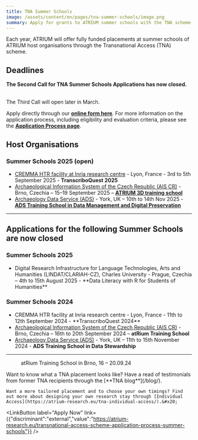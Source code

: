 ```yaml
---
title: TNA Summer Schools
image: /assets/content/en/pages/tna-summer-schools/image.png
summary: Apply for grants to ATRIUM summer schools with the TNA scheme
---
```

Each year, ATRIUM will offer fully funded placements at summer schools of ATRIUM host organisations through the Transnational Access (TNA) scheme.

## Deadlines

**The Second Call for TNA Summer Schools Applications has now closed.**

\
The Third Call will open later in March.

Apply directly through our [**online form here**](https://docs.google.com/forms/d/e/1FAIpQLSctI5Dw7VhUmVKQxSj7lPwGWCvEKU3oI5YlRi0Y1MihDKTXGg/viewform). For more information on the application process, including eligibility and evaluation criteria, please see the [**Application Process page**](https://atrium-research.eu/transnational-access-scheme-application-process-summer-schools).

## Host Organisations

### Summer Schools 2025 (open)

* [CREMMA HTR facility at Inria research centre](cremma-htr-facility-at-inria-research-centre-paris-france-2025) - Lyon, France - 3rd to 5th September 2025 - **TranscriboQuest 2025**
* [Archaeological Information System of the Czech Republic (AIS CR)](/archaeological-information-system-of-the-czech-republic-institute-of-archaeology-of-the-czech-academy-of-sciences-brno-institute-of-archaeology-of-the-czech-academy-of-sciences-brno-czech-3d) - Brno, Czechia – 15–19 September 2025 – [**ATRIUM 3D training school**](https://arup-cas.github.io/atrium-school3d/)
* [Archaeology Data Service (ADS)](/archaeology-data-service-university-of-york-york-united-kingdom-2025) - York, UK – 10th to 14th Nov 2025 - [**ADS Training School in Data Management and Digital Preservation**](https://nickyjgarland.github.io/tna-training-school-2025/)



---

## Applications for the following Summer Schools are now closed

### Summer Schools 2025&#x20;

* <Link link={{"discriminant":"pages","value":"digital-research-infrastructure-for-language-technologies-arts-and-humanities-charles-university-prague-czechia-summer-school"}}>Digital Research Infrastructure for Language Technologies, Arts and Humanities (LINDAT/CLARIAH-CZ), Charles University</Link> - Prague, Czechia – 4th to 15th August 2025 - **Data Literacy with R for Students of Humanities**

### Summer Schools 2024&#x20;

* <Link link={{"discriminant":"pages","value":"cremma-htr-facility-at-inria-research-centre-paris-france"}}>CREMMA HTR facility at Inria research centre</Link> - Lyon, France - 11th to 12th September 2024 - **TranscriboQuest 2024**
* [Archaeological Information System of the Czech Republic (AIS CR)](https://atrium-research.eu/archaeological-information-system-of-the-czech-republic-institute-of-archaeology-of-the-czech-academy-of-sciences-brno-institute-of-archaeology-of-the-czech-academy-of-sciences-prague-brno-czech) - Brno, Czechia – 16th to 20th September 2024 – **atRium Training School**
* [Archaeology Data Service (ADS)](https://atrium-research.eu/archaeology-data-service-university-of-york-york-united-kingdom) - York, UK – 11th to 15th November 2024 - **ADS Training School in Data Stewardship**

---

<Grid layout="one-two-columns" alignment="stretch">
  <GridItem alignment="stretch">
    <Figure src="/assets/content/en/pages/tna-summer-schools/screenshot-2024-10-31-at-08.47.56.png" alt="A group of TNA smiling participants at the 'R' Summer School in Brno standing on a rooftop in the sunshine" alignment="stretch">
      atRium Training School in Brno, 16 – 20.09.24
    </Figure>
  </GridItem>

  <GridItem alignment="center">
    Want to know what a TNA placement looks like? Have a read of testimonials from former TNA recipients through the [**TNA blog**](/blog/).

    Want a more tailored placement and to choose your own timings? Find out more about designing your own research stay through [Individual Access](https://atrium-research.eu/tna-individual-access/).&#x20;
  </GridItem>
</Grid>

<LinkButton label="Apply Now" link={{"discriminant":"external","value":"https://atrium-research.eu/transnational-access-scheme-application-process-summer-schools"}} />
